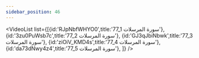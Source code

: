```yaml
---
sidebar_position: 46
---
```


<VideoList list={[{id:'RJpNbfWHYO0',title:'77_1 سورة المرسلات'},
{id:'3zu0PuWsb7c',title:'77_2 سورة المرسلات'},
{id:'GJ3qJbiNbwk',title:'77_3 سورة المرسلات'},
{id:'ziOiV_KMD4s',title:'77_4 سورة المرسلات'},
{id:'da73dNwy4z4',title:'77_5 سورة المرسلات'},
]}
/>
